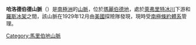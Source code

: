 {{coord|85|26|S|146|30|W|source:GNIS|display=title}}

'''哈洛德伯德山脈'''（{{lang-en|Harold Byrd Mountains}}）是[[南極洲|南極洲]]的[[山脈|山脈]]，位於[[瑪麗伯德地|瑪麗伯德地]]，處於[[萊弗里特冰川|萊弗里特冰川]]下游和[[羅斯冰架|羅斯冰架]]之間，該山脈在1929年12月由[[美國|美國]]探險隊發現，現時受[[南極條約體系|南極條約體系]]管理。

{{DEFAULTSORT:Harold Byrd Mountains}}
[[Category:馬里伯地山脈|Category:馬里伯地山脈]]


{{MarieByrdLand-geo-stub}}